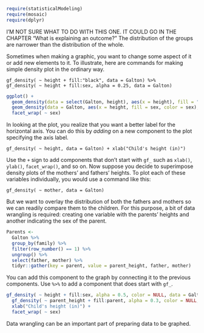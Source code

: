 <!--  Author=DTK, -->
<!--  Subject=graphics technique, adding onto a plot -->
<!--  Title: Drawing Graphics Incrementally -->

```r
require(statisticalModeling)
require(mosaic)
require(dplyr)
```

I'M NOT SURE WHAT TO DO WITH THIS ONE. IT COULD GO IN THE CHAPTER "What is explaining an outcome?" The distribution of the groups are narrower than the distribution of the whole.


Sometimes when making a graphic, you want to change some aspect of it
or add new elements to it.  To illustrate, here are commands for 
making simple density plot in the ordinary way.  
```
gf_density( ~ height + fill:"black", data = Galton) %>%
gf_density( ~ height + fill:sex, alpha = 0.25, data = Galton) 
```

```r
ggplot() + 
  geom_density(data = select(Galton, height), aes(x = height), fill = "gray") +
  geom_density(data = Galton, aes(x = height, fill = sex, color = sex), alpha = .5) +
  facet_wrap( ~ sex)
```

In looking at the plot, you realize that you want a better label for
the horizontal axis. You can do this by *adding* on a new component to the plot specifying the axis label.
```
gf_density( ~ height, data = Galton) + xlab("Child's height (in)")
```

Use the `+` sign to add components that don't start with `gf_` such as `xlab()`, `ylab()`, `facet_wrap()`, and so on.
Now suppose you decide to superimpose density plots of the mothers' and
fathers' heights.  To plot each of these variables individually, you would use a command like this:
```
gf_density( ~ mother, data = Galton)
```

But we want to overlay the distribution of both the fathers and mothers so we can readily compare them to the children. For this purpose, a bit of data wrangling is required: creating one variable with the parents' heights and another indicating the sex of the parent.

```r
Parents <- 
  Galton %>%
  group_by(family) %>%
  filter(row_number() == 1) %>%
  ungroup() %>%
  select(father, mother) %>% 
  tidyr::gather(key = parent, value = parent_height, father, mother)
```

You can add this component to the graph by connecting it to the previous components. Use `%>%` to add a component that does start with `gf_`.

```r
gf_density( ~ height + fill:sex, alpha = 0.5, color = NULL, data = Galton) %>%  
  gf_density( ~ parent_height + fill:parent, alpha = 0.3, color = NULL, data = Parents) +
  xlab("Child's height (in)") + 
  facet_wrap( ~ sex)
```

Data wrangling can be an important part of preparing data to be graphed.
